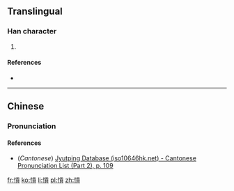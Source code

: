 ==Translingual==

===Han character===
{{Han char|rn=61|rad=心|as=10|sn=13|four=9108<sub>6</sub>|canj=心一月金 (PMBC), X心一月金 (XPMBC)|ids=⿰[[忄]][[貢]]}}

# {{defn|Han|sort=心10}}

====References====
* {{Han ref|kx=0396.100|dkj=10984|dj=0734.170|hdz=42335.130|uh=6129|ud=24873|bh=DD70|bd=56688}}

----

==Chinese==
{{zh-hanzi-box|[[愩]]}}

===Pronunciation===
{{zh-pron
|m=gōng
|c=gung1
|mc=y
|oc=y
|ma=
|cat=
}}

====References====
* (''Cantonese'') [http://www.iso10646hk.net/jp/document/download.jsp Jyutping Database (iso10646hk.net) - Cantonese Pronunciation List (Part 2), p. 109]

[[fr:愩]]
[[ko:愩]]
[[li:愩]]
[[pl:愩]]
[[zh:愩]]